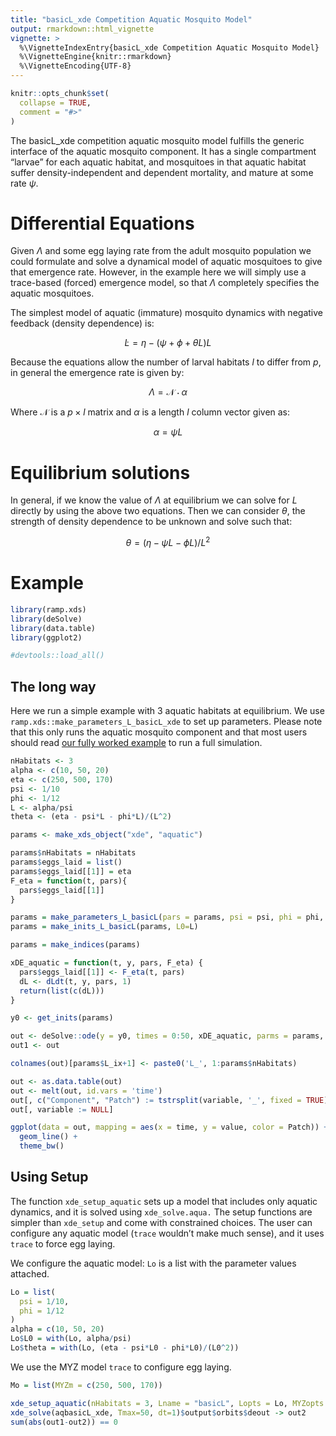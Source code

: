 ```yaml
---
title: "basicL_xde Competition Aquatic Mosquito Model"
output: rmarkdown::html_vignette
vignette: >
  %\VignetteIndexEntry{basicL_xde Competition Aquatic Mosquito Model}
  %\VignetteEngine{knitr::rmarkdown}
  %\VignetteEncoding{UTF-8}
---
```


```r
knitr::opts_chunk$set(
  collapse = TRUE,
  comment = "#>"
)
```

The basicL_xde competition aquatic mosquito model fulfills the generic interface of the aquatic mosquito component. It has a single compartment "larvae" for each aquatic habitat, and mosquitoes in that aquatic habitat suffer density-independent and dependent mortality, and mature at some rate $\psi$.

# Differential Equations

Given $\Lambda$ and some egg laying rate from the adult mosquito population we could formulate and solve a dynamical model of aquatic mosquitoes to give that emergence rate. However, in the example here we will simply use a trace-based (forced) emergence model, so that $\Lambda$ completely specifies the aquatic mosquitoes.

The simplest model of aquatic (immature) mosquito dynamics with negative feedback (density dependence) is:

$$
\dot{L} = \eta - (\psi+\phi+\theta L)L
$$

Because the equations allow the number of larval habitats $l$ to differ from $p$, in general the emergence rate is given by:

$$
\Lambda = \mathcal{N}\cdot \alpha
$$

Where $\mathcal{N}$ is a $p\times l$ matrix and $\alpha$ is a length $l$ column vector given as:

$$
\alpha = \psi L
$$

# Equilibrium solutions

In general, if we know the value of $\Lambda$ at equilibrium we can solve for $L$ directly by using the above two equations. Then we can consider $\theta$, the strength of density dependence to be unknown and solve such that:

$$
\theta = (\eta - \psi L - \phi L) / L^2
$$

# Example

```r
library(ramp.xds)
library(deSolve)
library(data.table)
library(ggplot2)
```


```r
#devtools::load_all()
``` 

## The long way 

Here we run a simple example with 3 aquatic habitats at equilibrium. We use `ramp.xds::make_parameters_L_basicL_xde` to
set up parameters. Please note that this only runs the aquatic mosquito component and that most users should read [our fully worked example](ex_534.html) to run a full simulation.

```r
nHabitats <- 3
alpha <- c(10, 50, 20)
eta <- c(250, 500, 170)
psi <- 1/10
phi <- 1/12
L <- alpha/psi
theta <- (eta - psi*L - phi*L)/(L^2)
``` 

```r
params <- make_xds_object("xde", "aquatic")

params$nHabitats = nHabitats
params$eggs_laid = list() 
params$eggs_laid[[1]] = eta 
F_eta = function(t, pars){
  pars$eggs_laid[[1]]
}

params = make_parameters_L_basicL(pars = params, psi = psi, phi = phi, theta = theta)
params = make_inits_L_basicL(params, L0=L)

params = make_indices(params)
```

```r
xDE_aquatic = function(t, y, pars, F_eta) {
  pars$eggs_laid[[1]] <- F_eta(t, pars)
  dL <- dLdt(t, y, pars, 1)
  return(list(c(dL)))
}
```

```r
y0 <- get_inits(params) 

out <- deSolve::ode(y = y0, times = 0:50, xDE_aquatic, parms = params, method = 'lsoda', F_eta = F_eta) 
out1 <- out
``` 

```r
colnames(out)[params$L_ix+1] <- paste0('L_', 1:params$nHabitats)

out <- as.data.table(out)
out <- melt(out, id.vars = 'time')
out[, c("Component", "Patch") := tstrsplit(variable, '_', fixed = TRUE)]
out[, variable := NULL]

ggplot(data = out, mapping = aes(x = time, y = value, color = Patch)) +
  geom_line() +
  theme_bw()
```

## Using Setup

The function `xde_setup_aquatic` sets up a model that includes only aquatic dynamics, and it is solved using `xde_solve.aqua.`  The setup functions are simpler than `xde_setup` and come with constrained choices. The user can configure any aquatic model (`trace` wouldn't make much sense), and it uses `trace` to force egg laying.  

We configure the aquatic model: `Lo` is a list with the parameter values attached.  

```r
Lo = list(
  psi = 1/10, 
  phi = 1/12
)
alpha = c(10, 50, 20)
Lo$L0 = with(Lo, alpha/psi) 
Lo$theta = with(Lo, (eta - psi*L0 - phi*L0)/(L0^2))
```

We use the MYZ model `trace` to configure egg laying.

```r
Mo = list(MYZm = c(250, 500, 170))
```


```r
xde_setup_aquatic(nHabitats = 3, Lname = "basicL", Lopts = Lo, MYZopts = Mo) -> aqbasicL_xde
xde_solve(aqbasicL_xde, Tmax=50, dt=1)$output$orbits$deout -> out2
sum(abs(out1-out2)) == 0
``` 


